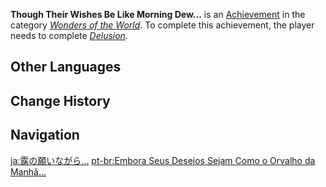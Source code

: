 {{Achievement Infobox
|title        = 
|id           = 84048
|order id     = 5027
|category     = Wonders of the World
|description  = Find the person behind the distribution of the Delusions.
|requirements = Complete ''[[Delusion (Quest)|Delusion]].''
|primogems    = 5
|tracking     = 
|hidden       = 1
|quest        = Omnipresence Over Mortals
|topic        = 
|type         = Quest
}}
'''Though Their Wishes Be Like Morning Dew...''' is an [[Achievement]] in the category ''[[Wonders of the World]]''. To complete this achievement, the player needs to complete ''[[Delusion (Quest)|Delusion]].''
<!--
==Trivia==

==Video Guides==
{{EVT
|video1   = 
|caption1 = 
}}
-->
==Other Languages==
{{Other Languages
|en      = Though Their Wishes Be Like Morning Dew...
|zhs     = 虽是露水般的愿望…
|zhs_rm  = Suī Shì Lùshuǐ Bān de Yuànwàng...
|zht     = 雖是露水般的願望…
|zht_rm  = Suī Shì Lùshuǐ Bān de Yuànwàng...
|zh_tl   = 
|ja      = 露の願いながら…
|ja_rm   = Tsuyu no Negai Nagara...
|ja_tl   = 
|ko      = 이슬 같은 소원이지만…
|ko_rm   = Iseul Gateun Sowonijiman...
|ko_tl   = Though It's a Wish Like Dew...
|es      = Deseos fugaces
|es_tl   = Fleeting Wishes
|fr      = Un espoir de courte durée...
|fr_tl   = A Short-Lived Hope...
|ru      = Эфемерная надежда
|ru_tl   = Illusory Hope
|th      = แม้ความปรารถนาจะเหมือนน้ำค้างในยามเช้า...
|th_rm   = 
|th_tl   = 
|vi      = Tuy Là Ước Nguyện Như Sương Mai...
|vi_tl   = 
|de      = Auch wenn ihre Wünsche wie Morgentau sind&nbsp;...
|de_tl   = Even When Their Wishes Are Like Morning Dew...
|id      = Meski Harapan Bagaikan Embun Pagi&nbsp;....
|id_tl   = Even When Wishes Are Like Morning Dew...
|pt      = Embora Seus Desejos Sejam Como o Orvalho da Manhã...
|pt_tl   = 
|tr      = Sabah Çiyi Misali Kaybolan Dilekler
|tr_tl   = 
|it      = Anche se i loro desideri sono come la rugiada del mattino...
|it_tl   = 
}}

==Change History==
{{Change History|2.1}}
<!--
==References==
{{Reflist}}
-->
==Navigation==
{{Achievement Navbox|Wonders of the World|Quest}}

[[ja:露の願いながら…]]
[[pt-br:Embora Seus Desejos Sejam Como o Orvalho da Manhã...]]